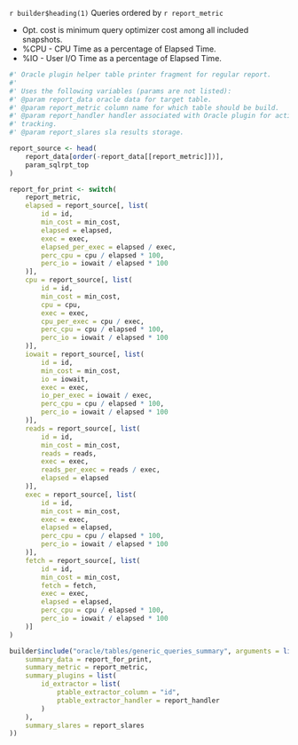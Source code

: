 
`r builder$heading(1)` Queries ordered by `r report_metric`

- Opt. cost is minimum query optimizer cost among all included snapshots.
- %CPU - CPU Time as a percentage of Elapsed Time.
- %IO - User I/O Time as a percentage of Elapsed Time.

```r

#' Oracle plugin helper table printer fragment for regular report.
#'
#' Uses the following variables (params are not listed):
#' @param report_data oracle data for target table.
#' @param report_metric column name for which table should be build.
#' @param report_handler handler associated with Oracle plugin for active IDs
#' tracking.
#' @param report_slares sla results storage.

report_source <- head(
    report_data[order(-report_data[[report_metric]])],
    param_sqlrpt_top
)

report_for_print <- switch(
    report_metric,
    elapsed = report_source[, list(
        id = id,
        min_cost = min_cost,
        elapsed = elapsed,
        exec = exec,
        elapsed_per_exec = elapsed / exec,
        perc_cpu = cpu / elapsed * 100,
        perc_io = iowait / elapsed * 100
    )],
    cpu = report_source[, list(
        id = id,
        min_cost = min_cost,
        cpu = cpu,
        exec = exec,
        cpu_per_exec = cpu / exec,
        perc_cpu = cpu / elapsed * 100,
        perc_io = iowait / elapsed * 100
    )],
    iowait = report_source[, list(
        id = id,
        min_cost = min_cost,
        io = iowait,
        exec = exec,
        io_per_exec = iowait / exec,
        perc_cpu = cpu / elapsed * 100,
        perc_io = iowait / elapsed * 100
    )],
    reads = report_source[, list(
        id = id,
        min_cost = min_cost,
        reads = reads,
        exec = exec,
        reads_per_exec = reads / exec,
        elapsed = elapsed
    )],
    exec = report_source[, list(
        id = id,
        min_cost = min_cost,
        exec = exec,
        elapsed = elapsed,
        perc_cpu = cpu / elapsed * 100,
        perc_io = iowait / elapsed * 100
    )],
    fetch = report_source[, list(
        id = id,
        min_cost = min_cost,
        fetch = fetch,
        exec = exec,
        elapsed = elapsed,
        perc_cpu = cpu / elapsed * 100,
        perc_io = iowait / elapsed * 100
    )]
)

builder$include("oracle/tables/generic_queries_summary", arguments = list(
    summary_data = report_for_print,
    summary_metric = report_metric,
    summary_plugins = list(
        id_extractor = list(
            ptable_extractor_column = "id",
            ptable_extractor_handler = report_handler
        )
    ),
    summary_slares = report_slares
))
```
